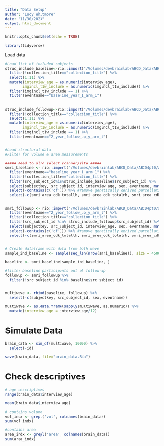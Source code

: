 ```yaml
---
title: "Data Setup"
author: "Lucy Whitmore"
date: "11/30/2023"
output: html_document
---
```


```r
knitr::opts_chunk$set(echo = TRUE)

library(tidyverse)
```


Load data
```r
#Load list of included subjects
struc_include_baseline<-rio::import("/Volumes/devbrainlab/ABCD_Data/ABCD4pt0/abcd_imgincl01.txt") %>%
  filter(!collection_title=="collection_title") %>% 
  select(1:11) %>% 
  mutate(interview_age = as.numeric(interview_age),
        imgincl_t1w_include = as.numeric(imgincl_t1w_include)) %>% 
  filter(imgincl_t1w_include == 1) %>% 
  filter(eventname=="baseline_year_1_arm_1")
  
  
struc_include_followup<-rio::import("/Volumes/devbrainlab/ABCD_Data/ABCD4pt0/abcd_imgincl01.txt") %>%
  filter(!collection_title=="collection_title") %>% 
  select(1:11) %>% 
  mutate(interview_age = as.numeric(interview_age),
        imgincl_t1w_include = as.numeric(imgincl_t1w_include)) %>% 
  filter(imgincl_t1w_include == 1) %>% 
  filter(eventname=="2_year_follow_up_y_arm_1")


#Load structural data
#Filter for volume & area measurements

##### Need to also select scanner/site #####
smri_baseline <- rio::import("/Volumes/devbrainlab/ABCD_Data/ABCD4pt0/abcd_smrip10201.txt") %>%
  filter(eventname=="baseline_year_1_arm_1") %>% 
  filter(!collection_title=="collection_title") %>% 
  filter(src_subject_id%in%struc_include_baseline$src_subject_id) %>% 
  select(subjectkey, src_subject_id, interview_age, sex, eventname, matches("vol|area")) %>% 
  select(-contains(c('cf'))) %>% #remove genetically derived parcellations
  select(-c(smri_area_cdk_totallh, smri_area_cdk_totalrh, smri_area_cdk_total, smri_vol_scs_lesionlh, smri_vol_scs_lesionrh, smri_vol_scs_wmhint, smri_vol_scs_wmhintlh, smri_vol_scs_wmhintrh, smri_vol_scs_wholeb, smri_vol_scs_latventricles, smri_vol_scs_allventricles, smri_vol_scs_cbwmatterrh, smri_vol_scs_cbwmatterlh, smri_vol_cdk_totallh, smri_vol_cdk_totalrh, smri_vol_cdk_total))


smri_followup <- rio::import("/Volumes/devbrainlab/ABCD_Data/ABCD4pt0/abcd_smrip10201.txt") %>%
  filter(eventname=="2_year_follow_up_y_arm_1") %>% 
  filter(!collection_title=="collection_title") %>% 
  filter(src_subject_id %in% struc_include_followup$src_subject_id) %>% 
  select(subjectkey, src_subject_id, interview_age, sex, eventname, matches("vol|area")) %>% 
  select(-contains(c('cf'))) %>% #remove genetically derived parcellations
  select(-c(smri_area_cdk_totallh, smri_area_cdk_totalrh, smri_area_cdk_total, smri_vol_scs_lesionlh, smri_vol_scs_lesionrh, smri_vol_scs_wmhint, smri_vol_scs_wmhintlh, smri_vol_scs_wmhintrh, smri_vol_scs_wholeb, smri_vol_scs_latventricles, smri_vol_scs_allventricles, smri_vol_scs_cbwmatterrh, smri_vol_scs_cbwmatterlh, smri_vol_cdk_totallh, smri_vol_cdk_totalrh, smri_vol_cdk_total))


# Create dataframe with data from both wave
sample_ind_baseline <- sample(seq_len(nrow(smri_baseline)), size = 4500)

baseline <- smri_baseline[sample_ind_baseline, ]

#filter baseline participants out of follow-up
followup <- smri_followup %>% 
  filter(!src_subject_id %in% baseline$src_subject_id)


multiwave <- rbind(baseline, followup) %>% 
  select(-c(subjectkey, src_subject_id, sex, eventname)) 

multiwave <- as.data.frame(sapply(multiwave, as.numeric)) %>% 
  mutate(interview_age = interview_age/12)

```


# Simulate Data
```r

brain_data <- sim_df(multiwave, 10000) %>% 
  select(-id)

save(brain_data, file="brain_data.Rda")

```

# Check descriptives
```r
# age descriptives
range(brain_data$interview_age)

mean(brain_data$interview_age)

# contains volume
vol_indx <- grepl('vol', colnames(brain_data))
sum(vol_indx)

#contains area
area_indx <- grepl('area', colnames(brain_data))
sum(area_indx)
```

